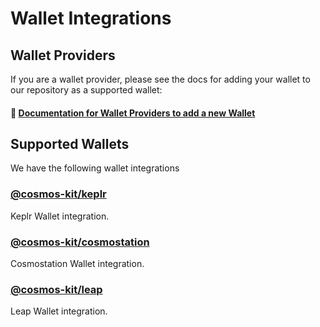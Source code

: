 # Wallet Integrations

## Wallet Providers

If you are a wallet provider, please see the docs for adding your wallet to our repository as a supported wallet:


#### 🔌 [Documentation for Wallet Providers to add a new Wallet](/integrating-wallets/adding-new-wallets)


## Supported Wallets

We have the following wallet integrations

### [@cosmos-kit/keplr](/integrating-wallets/keplr)

Keplr Wallet integration.

### [@cosmos-kit/cosmostation](/integrating-wallets/cosmostation)

Cosmostation Wallet integration.

### [@cosmos-kit/leap](/integrating-wallets/leap)

Leap Wallet integration.
